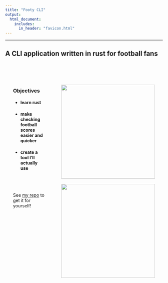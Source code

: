 ```yaml
---
title: "Footy CLI"
output: 
  html_document:
    includes:
      in_header: "favicon.html"
---
```

---

## A CLI application written in rust for football fans

<br>

:::: {style="display: flex;"}

::: {style="padding: 25px;"}
### Objectives
- #### learn rust
- #### make checking football scores easier and quicker
- #### create a tool I'll actually use

<br><br><br>
See [my repo](https://github.com/jopieji/footy) to get it for yourself!
:::

::: {style="padding: 25px;"}
![](./footydemo1.png){width=300}
<br><br>
![](./footydemo2.png){width=300}
:::

::::

